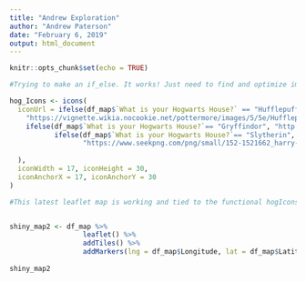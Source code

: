 ```yaml
---
title: "Andrew Exploration"
author: "Andrew Paterson"
date: "February 6, 2019"
output: html_document
---
```


```r
knitr::opts_chunk$set(echo = TRUE)
```

```r
#Trying to make an if_else. It works! Just need to find and optimize images:

hog_Icons <- icons(
  iconUrl = ifelse(df_map$`What is your Hogwarts House?` == "Hufflepuff",
    "https://vignette.wikia.nocookie.net/pottermore/images/5/5e/Hufflepuff_crest.png/revision/latest/scale-to-width-down/180?cb=20111112232427",
    ifelse(df_map$`What is your Hogwarts House?`== "Gryffindor", "http://leafletjs.com/examples/custom-icons/leaf-red.png",
           ifelse(df_map$`What is your Hogwarts House?`== "Slytherin", "http://leafletjs.com/examples/custom-icons/leaf-green.png",
                  "https://www.seekpng.com/png/small/152-1521662_harry-potter-ravenclaw-crest-mens-crewneck-sweatshirt-harry.png"))
    
  ),
  iconWidth = 17, iconHeight = 30,
  iconAnchorX = 17, iconAnchorY = 30
)

```

```r

#This latest leaflet map is working and tied to the functional hogIcons object:


shiny_map2 <- df_map %>% 
                  leaflet() %>% 
                  addTiles() %>% 
                  addMarkers(lng = df_map$Longitude, lat = df_map$Latitude, icon = hog_Icons)
                              
shiny_map2

```

